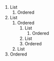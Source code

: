 1. List
    1. Ordered
2. List
    1. Ordered
        1. List
            1. Ordered
        2. List
        3. Ordered
    2. List
3. Ordered
